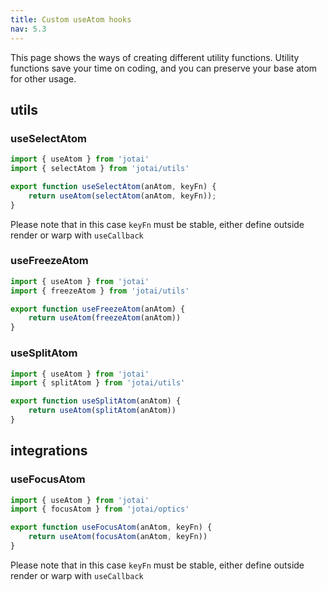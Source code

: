 ---
title: Custom useAtom hooks
nav: 5.3
---


This page shows the ways of creating different utility functions. Utility functions save your time on coding, and you can preserve your base atom for other usage.

## utils

### useSelectAtom

```ts
import { useAtom } from 'jotai'
import { selectAtom } from 'jotai/utils'

export function useSelectAtom(anAtom, keyFn) {
    return useAtom(selectAtom(anAtom, keyFn));
}
```

Please note that in this case `keyFn` must be stable, either define outside render or warp with `useCallback`

### useFreezeAtom

```ts
import { useAtom } from 'jotai'
import { freezeAtom } from 'jotai/utils'

export function useFreezeAtom(anAtom) {
    return useAtom(freezeAtom(anAtom))
}
```

### useSplitAtom

```ts
import { useAtom } from 'jotai'
import { splitAtom } from 'jotai/utils'

export function useSplitAtom(anAtom) {
    return useAtom(splitAtom(anAtom))
}
```

## integrations

### useFocusAtom

```ts
import { useAtom } from 'jotai'
import { focusAtom } from 'jotai/optics'

export function useFocusAtom(anAtom, keyFn) {
    return useAtom(focusAtom(anAtom, keyFn))
}
```

Please note that in this case `keyFn` must be stable, either define outside render or warp with `useCallback`
